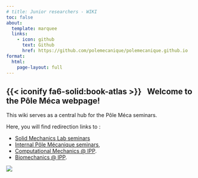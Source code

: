 ```yaml
---
# title: Junior researchers - WIKI
toc: false
about:
  template: marquee
  links:
    - icon: github
      text: Github
      href: https://github.com/polemecanique/polemecanique.github.io
format:
  html:
    page-layout: full
---
```


## {{< iconify fa6-solid:book-atlas >}} &nbsp; Welcome to the Pôle Méca webpage!

This wiki serves as a central hub for the Pôle Méca seminars. 

Here, you will find redirection links to :

* [Solid Mechanics Lab seminars](https://polemecanique.github.io/lms-meca-seminars/)
* [Internal Pôle Mécanique seminars](https://polemecanique.github.io/internal_seminars/),
* [Computational Mechanics @ IPP](https://src.koda.cnrs.fr/martin.genet/computational-mechanics-at-ipp/-/blob/main/README.md#upcoming-presentations).
* [Biomechanics @ IPP](https://groupes.renater.fr/sympa/info/biomechanics-at-ipp). 

![](Resources/Images/PoleMeca.png)

